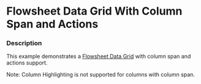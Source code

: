 
# Flowsheet Data Grid With Column Span and Actions

### Description

This example demonstrates a [Flowsheet Data Grid](/components/cerner-terra-framework-docs/data-grid/flowsheet-data-grid/about) with column span and actions support.

<FlowsheetWithColumnSpanActions title='Flowsheet Data Grid With Column Span Actions' />

Note: Column Highlighting is not supported for columns with column span.
